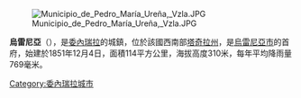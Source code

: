 [[Image:Municipio_de_Pedro_María_Ureña,_Vzla.JPG|right]]

'''烏雷尼亞'''（{{lang-es|Ureña}}），是[[委內瑞拉|委內瑞拉]]的城鎮，位於該國西南部[[塔奇拉州|塔奇拉州]]，是[[烏雷尼亞市|烏雷尼亞市]]的首府，始建於1851年12月4日，面積114平方公里，海拔高度310米，每年平均降雨量769毫米。

{{Venezuela-geo-stub}}
[[Category:委內瑞拉城市|Category:委內瑞拉城市]]